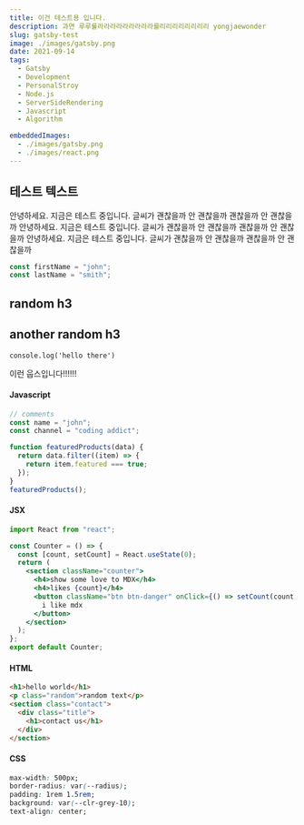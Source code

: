 ```yaml
---
title: 이건 테스트용 입니다.
description: 과연 루루룰라라라라라라라라라를리리리리리리리리 yongjaewonder
slug: gatsby-test
image: ./images/gatsby.png
date: 2021-09-14
tags:
  - Gatsby
  - Development
  - PersonalStroy
  - Node.js
  - ServerSideRendering
  - Javascript
  - Algorithm

embeddedImages:
  - ./images/gatsby.png
  - ./images/react.png
---
```



## 테스트 텍스트

안녕하세요. 지금은 테스트 중입니다. 글씨가 괜찮을까 안 괜찮을까 괜찮을까 안 괜찮을까 안녕하세요. 지금은 테스트 중입니다. 글씨가 괜찮을까
안 괜찮을까 괜찮을까 안 괜찮을까 안녕하세요. 지금은 테스트 중입니다. 글씨가 괜찮을까 안 괜찮을까 괜찮을까 안 괜찮을까

```js
const firstName = "john";
const lastName = "smith";
```

<GatsbyImage image={getImage(props.embeddedImages[0])} alt="random stuff" />

<GatsbyImage image={getImage(props.embeddedImages[1])} alt="random stuff2" />

<h2>random h3</h2>
<h2 title="true">another random h3</h2>

`console.log('hello there')`

<DecoDiv display="warning">이런 웁스입니다!!!!!!</DecoDiv>

#### Javascript

```js
// comments
const name = "john";
const channel = "coding addict";

function featuredProducts(data) {
  return data.filter((item) => {
    return item.featured === true;
  });
}
featuredProducts();
```

#### JSX

```jsx
import React from "react";

const Counter = () => {
  const [count, setCount] = React.useState(0);
  return (
    <section className="counter">
      <h4>show some love to MDX</h4>
      <h4>likes {count}</h4>
      <button className="btn btn-danger" onClick={() => setCount(count + 1)}>
        i like mdx
      </button>
    </section>
  );
};
export default Counter;
```

#### HTML

```html
<h1>hello world</h1>
<p class="random">random text</p>
<section class="contact">
  <div class="title">
    <h1>contact us</h1>
  </div>
</section>
```

#### CSS

```css
max-width: 500px;
border-radius: var(--radius);
padding: 1rem 1.5rem;
background: var(--clr-grey-10);
text-align: center;
```
